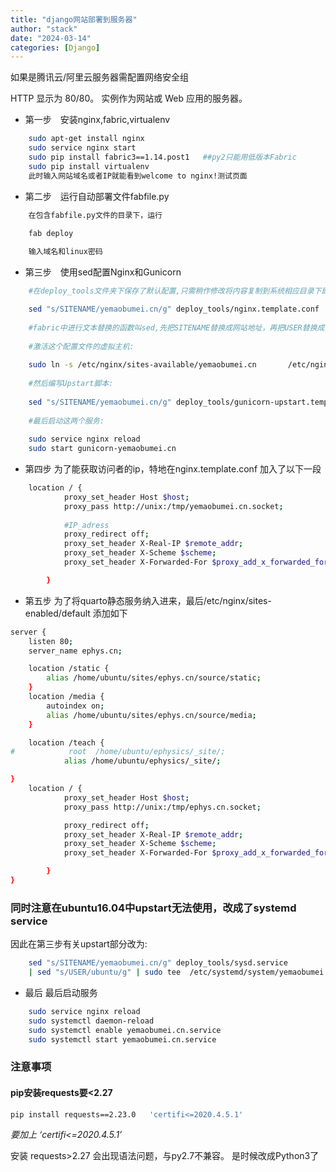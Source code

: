 ```yaml
---
title: "django网站部署到服务器"
author: "stack"
date: "2024-03-14"
categories: [Django]
---
```


如果是腾讯云/阿里云服务器需配置网络安全组

HTTP    显示为 80/80。  实例作为网站或 Web 应用的服务器。

- 第一步　安装nginx,fabric,virtualenv

```bash
    sudo apt-get install nginx
    sudo service nginx start
    sudo pip install fabric3==1.14.post1   ##py2只能用低版本Fabric
    sudo pip install virtualenv
    此时输入网站域名或者IP就能看到welcome to nginx!测试页面
```
- 第二步　运行自动部署文件fabfile.py

```bash
    在包含fabfile.py文件的目录下，运行

    fab deploy
    
    输入域名和linux密码
```
- 第三步　使用sed配置Nginx和Gunicorn

```bash    
    #在deploy_tools文件夹下保存了默认配置,只需稍作修改将内容复制到系统相应目录下即可

    sed "s/SITENAME/yemaobumei.cn/g" deploy_tools/nginx.template.conf | sed "s/USER/ubuntu/g" | sudo tee /etc/nginx/sites-available/yemaobumei.cn
    
    #fabric中进行文本替换的函数叫sed,先把SITENAME替换成网站地址，再把USER替换成当前系统用户名，然后使用管道操作(|)把文本留传给拥有root权限用户写入系统/etc/nginx/sites-available/yemaobumei.cn文件里。
    
    #激活这个配置文件的虚拟主机:
    
    sudo ln -s /etc/nginx/sites-available/yemaobumei.cn       /etc/nginx/sites-enabled/yemaobumei.cn
    
    #然后编写Upstart脚本:
    
    sed "s/SITENAME/yemaobumei.cn/g" deploy_tools/gunicorn-upstart.template.conf | sed "s/USER/ubuntu/g" | sudo tee /etc/init/gunicorn-yemaobumei.cn.conf
    
    #最后启动这两个服务:
    
    sudo service nginx reload
    sudo start gunicorn-yemaobumei.cn
```

- 第四步 为了能获取访问者的ip，特地在nginx.template.conf 加入了以下一段
```bash
    location / {
            proxy_set_header Host $host;
            proxy_pass http://unix:/tmp/yemaobumei.cn.socket;
            
            #IP_adress
            proxy_redirect off;
            proxy_set_header X-Real-IP $remote_addr;
            proxy_set_header X-Scheme $scheme;
            proxy_set_header X-Forwarded-For $proxy_add_x_forwarded_for;

        }
 ```
- 第五步 为了将quarto静态服务纳入进来，最后/etc/nginx/sites-enabled/default 添加如下
```bash
server {
    listen 80;
    server_name ephys.cn;

    location /static {
        alias /home/ubuntu/sites/ephys.cn/source/static;
    }
    location /media {
        autoindex on;
        alias /home/ubuntu/sites/ephys.cn/source/media;
    }

    location /teach {
#            root  /home/ubuntu/ephysics/_site/;
            alias /home/ubuntu/ephysics/_site/;

}
    location / {
            proxy_set_header Host $host;
            proxy_pass http://unix:/tmp/ephys.cn.socket;

            proxy_redirect off;
            proxy_set_header X-Real-IP $remote_addr;
            proxy_set_header X-Scheme $scheme;
            proxy_set_header X-Forwarded-For $proxy_add_x_forwarded_for;

        }
}
```
### 同时注意在ubuntu16.04中upstart无法使用，改成了systemd service

因此在第三步有关upstart部分改为:
```bash
    sed "s/SITENAME/yemaobumei.cn/g" deploy_tools/sysd.service 
    | sed "s/USER/ubuntu/g" | sudo tee  /etc/systemd/system/yemaobumei.cn.service
```

- 最后 最后启动服务
```bash
    sudo service nginx reload
    sudo systemctl daemon-reload
    sudo systemctl enable yemaobumei.cn.service
    sudo systemctl start yemaobumei.cn.service
``` 
### 注意事项
#### pip安装requests要<2.27  
```bash
pip install requests==2.23.0   'certifi<=2020.4.5.1'
```
*要加上 'certifi<=2020.4.5.1' *  

安装 requests>2.27 会出现语法问题，与py2.7不兼容。 是时候改成Python3了